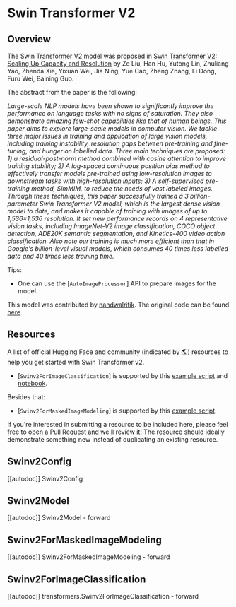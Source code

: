 <!--Copyright 2022 The HuggingFace Team. All rights reserved.

Licensed under the Apache License, Version 2.0 (the "License"); you may not use this file except in compliance with
the License. You may obtain a copy of the License at

http://www.apache.org/licenses/LICENSE-2.0

Unless required by applicable law or agreed to in writing, software distributed under the License is distributed on
an "AS IS" BASIS, WITHOUT WARRANTIES OR CONDITIONS OF ANY KIND, either express or implied. See the License for the
specific language governing permissions and limitations under the License.
-->

# Swin Transformer V2

## Overview

The Swin Transformer V2 model was proposed in [Swin Transformer V2: Scaling Up Capacity and Resolution](https://arxiv.org/abs/2111.09883) by Ze Liu, Han Hu, Yutong Lin, Zhuliang Yao, Zhenda Xie, Yixuan Wei, Jia Ning, Yue Cao, Zheng Zhang, Li Dong, Furu Wei, Baining Guo.

The abstract from the paper is the following:

*Large-scale NLP models have been shown to significantly improve the performance on language tasks with no signs of saturation. They also demonstrate amazing few-shot capabilities like that of human beings. This paper aims to explore large-scale models in computer vision. We tackle three major issues in training and application of large vision models, including training instability, resolution gaps between pre-training and fine-tuning, and hunger on labelled data. Three main techniques are proposed: 1) a residual-post-norm method combined with cosine attention to improve training stability; 2) A log-spaced continuous position bias method to effectively transfer models pre-trained using low-resolution images to downstream tasks with high-resolution inputs; 3) A self-supervised pre-training method, SimMIM, to reduce the needs of vast labeled images. Through these techniques, this paper successfully trained a 3 billion-parameter Swin Transformer V2 model, which is the largest dense vision model to date, and makes it capable of training with images of up to 1,536×1,536 resolution. It set new performance records on 4 representative vision tasks, including ImageNet-V2 image classification, COCO object detection, ADE20K semantic segmentation, and Kinetics-400 video action classification. Also note our training is much more efficient than that in Google's billion-level visual models, which consumes 40 times less labelled data and 40 times less training time.*

Tips:
- One can use the [`AutoImageProcessor`] API to prepare images for the model.

This model was contributed by [nandwalritik](https://huggingface.co/nandwalritik).
The original code can be found [here](https://github.com/microsoft/Swin-Transformer).

## Resources

A list of official Hugging Face and community (indicated by 🌎) resources to help you get started with Swin Transformer v2.

<PipelineTag pipeline="image-classification"/>

- [`Swinv2ForImageClassification`] is supported by this [example script](https://github.com/huggingface/transformers/tree/main/examples/pytorch/image-classification) and [notebook](https://colab.research.google.com/github/huggingface/notebooks/blob/main/examples/image_classification.ipynb).

Besides that:

- [`Swinv2ForMaskedImageModeling`] is supported by this [example script](https://github.com/huggingface/transformers/tree/main/examples/pytorch/image-pretraining).

If you're interested in submitting a resource to be included here, please feel free to open a Pull Request and we'll review it! The resource should ideally demonstrate something new instead of duplicating an existing resource.

## Swinv2Config

[[autodoc]] Swinv2Config

## Swinv2Model

[[autodoc]] Swinv2Model
    - forward

## Swinv2ForMaskedImageModeling

[[autodoc]] Swinv2ForMaskedImageModeling
    - forward

## Swinv2ForImageClassification

[[autodoc]] transformers.Swinv2ForImageClassification
    - forward
